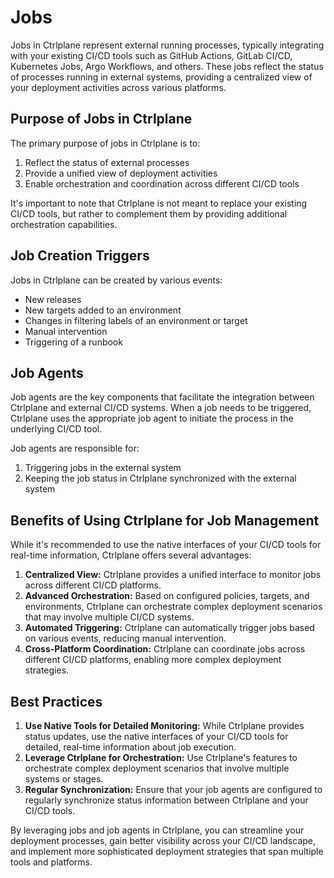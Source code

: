 # Jobs

Jobs in Ctrlplane represent external running processes, typically integrating
with your existing CI/CD tools such as GitHub Actions, GitLab CI/CD, Kubernetes
Jobs, Argo Workflows, and others. These jobs reflect the status of processes
running in external systems, providing a centralized view of your deployment
activities across various platforms.

## Purpose of Jobs in Ctrlplane

The primary purpose of jobs in Ctrlplane is to:

1. Reflect the status of external processes
2. Provide a unified view of deployment activities
3. Enable orchestration and coordination across different CI/CD tools

It's important to note that Ctrlplane is not meant to replace your existing
CI/CD tools, but rather to complement them by providing additional orchestration
capabilities.

## Job Creation Triggers

Jobs in Ctrlplane can be created by various events:

- New releases
- New targets added to an environment
- Changes in filtering labels of an environment or target
- Manual intervention
- Triggering of a runbook

## Job Agents

Job agents are the key components that facilitate the integration between
Ctrlplane and external CI/CD systems. When a job needs to be triggered,
Ctrlplane uses the appropriate job agent to initiate the process in the
underlying CI/CD tool.

Job agents are responsible for:

1. Triggering jobs in the external system
2. Keeping the job status in Ctrlplane synchronized with the external system

## Benefits of Using Ctrlplane for Job Management

While it's recommended to use the native interfaces of your CI/CD tools for
real-time information, Ctrlplane offers several advantages:

1. **Centralized View:** Ctrlplane provides a unified interface to monitor jobs
   across different CI/CD platforms.
2. **Advanced Orchestration:** Based on configured policies, targets, and
   environments, Ctrlplane can orchestrate complex deployment scenarios that may
   involve multiple CI/CD systems.
3. **Automated Triggering:** Ctrlplane can automatically trigger jobs based on
   various events, reducing manual intervention.
4. **Cross-Platform Coordination:** Ctrlplane can coordinate jobs across
   different CI/CD platforms, enabling more complex deployment strategies.

## Best Practices

1. **Use Native Tools for Detailed Monitoring:** While Ctrlplane provides status
   updates, use the native interfaces of your CI/CD tools for detailed,
   real-time information about job execution.
2. **Leverage Ctrlplane for Orchestration:** Use Ctrlplane's features to
   orchestrate complex deployment scenarios that involve multiple systems or
   stages.
3. **Regular Synchronization:** Ensure that your job agents are configured to
   regularly synchronize status information between Ctrlplane and your CI/CD
   tools.

By leveraging jobs and job agents in Ctrlplane, you can streamline your
deployment processes, gain better visibility across your CI/CD landscape, and
implement more sophisticated deployment strategies that span multiple tools and
platforms.
